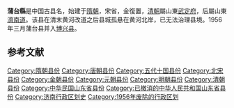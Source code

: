 '''蒲台縣'''是中国古县名，始建于[[隋朝|隋朝]]，宋省，金復置，[[清朝|清朝]]屬山東[[武定府_(清朝)|武定府]]，后屬山東[[濟南道|濟南道]]。该县在清末黄河改道之后县城孤悬在黄河北岸，已无法治理县境。1956年三月蒲台县并入[[博兴县|博兴县]]。

==参考文献==
<div class="references-small">
<references></references>
</div>
{{中華民國山東省行政區劃}}


{{山东行政区划小作品}}
[[Category:隋朝县份|Category:隋朝县份]]
[[Category:唐朝县份|Category:唐朝县份]]
[[Category:五代十国县份|Category:五代十国县份]]
[[Category:北宋县份|Category:北宋县份]]
[[Category:金朝县份|Category:金朝县份]]
[[Category:元朝县份|Category:元朝县份]]
[[Category:明朝县份|Category:明朝县份]]
[[Category:清朝县份|Category:清朝县份]]
[[Category:中华民国山东省县份|Category:中华民国山东省县份]]
[[Category:已撤消的中华人民共和国山东省县份|Category:已撤消的中华人民共和国山东省县份]]
[[Category:济南行政区划史|Category:济南行政区划史]]
[[Category:1956年废除的行政区划|Category:1956年废除的行政区划]]